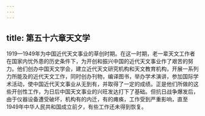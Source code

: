 ```yaml
---
---
---
```

title: 第五十六章天文学
---



1919—1949年为中国近代天文事业的草创时期。在这一时期，老一辈天文工作者在国家内忧外患的历史条件下，为开创和振兴中国的近代天文事业作了艰苦的努力。他们创办中国天文学会，建立近代天文研究机构和天文教育机构，开展一系列力所能及的近代天文工作，同时创办刊物，编译图书，举办学术演讲，参加国际学术活动，使中国近代天文事业从无到有，并取得了一定的成绩。正是他们所做的这些开创性工作，为日后中国天文事业的兴旺发达打下了基础。但抗日战争爆发后，由于仪器设备遭受破坏，机构有的内迁，有的瘫痪，工作受到严重影响，直至1949年中华人民共和国成立前夕，有些工作还未得到恢复。